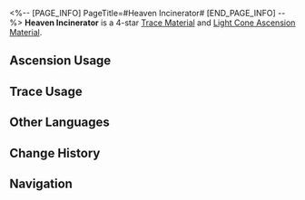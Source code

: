 <%-- [PAGE_INFO]
PageTitle=#Heaven Incinerator#
[END_PAGE_INFO] --%>
{{Item Infobox
|id          = 110223
|image       = Item Heaven Incinerator.png{{subst:void|<!--$UPLOAD:<<SpriteOutput/ItemFigures/110223.png>-<Item Heaven Incinerator.png>-<Item Icons>>-->}}
|type        = Trace Material
|type2       = Light Cone Ascension Material
|invCategory = Upgrade Materials
|rarity      = 4
|effect      = 
|description = A beast-form heliobus that homogenized after the Flaming Catastrophe War. Used to level up Traces significantly for {{Color|h|Nihility}} characters.
|source1     = [[Calyx (Alchemy Commission)]]
|source2     = [[Omni-Synthesizer]] &mdash; Material Synthesis
|source3     = [[Omni-Synthesizer]] &mdash; Material Exchange
}}
{{Description|An intelligent and powerful heliobus that has started to take the form of a beast.<br />The size of a heliobus's flame when it materializes indicates its strength. A large heliobus, having homogenized its numerous lesser peers, will gradually have a stable shape. These immortal beings can become so dangerous that they are considered calamities.<br /><br />''"Floods, fires, landslides, and thunderstorms..."''}}
'''Heaven Incinerator''' is a 4-star [[Trace Material]] and [[Light Cone Ascension Material]].

==Ascension Usage==
{{Ascension Usage}}

==Trace Usage==
{{Trace Usage}}

==Other Languages==
{{Other Languages
|en   = Heaven Incinerator
|zhs  = 焚天之魔
|zht  = 焚天之魔
|ja   = 焼天の魔
|ko   = 천공을 불태우는 마귀
|es   = Incinerador divino
|fr   = Incinérateur céleste
|ru   = Небесный крематор
|th   = Heaven Incinerator
|vi   = Quỷ Đốt Trời
|de   = Teufel der himmlischen Verbrennung
|id   = Heaven Incinerator
|pt   = Incinerador do Paraíso
}}

==Change History==
{{Change History|2.0}}

==Navigation==
{{Upgrade Material Navbox}}